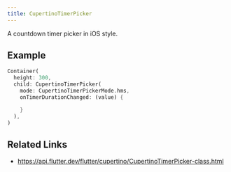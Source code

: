 ```yaml
---
title: CupertinoTimerPicker
---
```


A countdown timer picker in iOS style.

## Example

```dart liveslice=CupertinoTimerPicker
Container(
  height: 300,
  child: CupertinoTimerPicker(
    mode: CupertinoTimerPickerMode.hms,
    onTimerDurationChanged: (value) {

    }
  ),
)
```

## Related Links

- https://api.flutter.dev/flutter/cupertino/CupertinoTimerPicker-class.html
